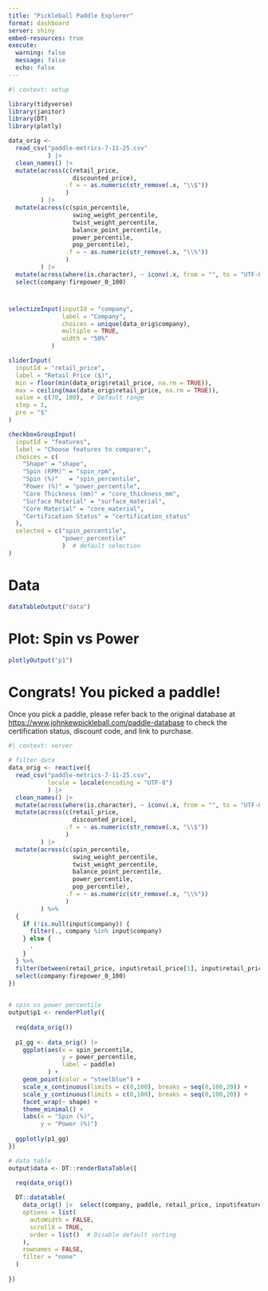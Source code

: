 ```yaml
---
title: "Pickleball Paddle Explorer"
format: dashboard
server: shiny
embed-resources: true
execute:
  warning: false
  message: false
  echo: false
---
```


<!-- <https://quarto.org/docs/interactive/shiny/> -->

```r
#| context: setup

library(tidyverse)
library(janitor)
library(DT)
library(plotly)

data_orig <-
  read_csv("paddle-metrics-7-11-25.csv"
           ) |>
  clean_names() |>
  mutate(across(c(retail_price,
                  discounted_price),
                .f = ~ as.numeric(str_remove(.x, "\\$"))
                )
         ) |>
  mutate(across(c(spin_percentile,
                  swing_weight_percentile,
                  twist_weight_percentile,
                  balance_point_percentile,
                  power_percentile,
                  pop_percentile),
                .f = ~ as.numeric(str_remove(.x, "\\%"))
                )
         ) |>
  mutate(across(where(is.character), ~ iconv(.x, from = "", to = "UTF-8", sub = "byte"))) |>
  select(company:firepower_0_100)
```

# {.sidebar}

```r
selectizeInput(inputId = "company",
               label = "Company",
               choices = unique(data_orig$company),
               multiple = TRUE,
               width = "50%"
            )

sliderInput(
  inputId = "retail_price",
  label = "Retail Price ($)",
  min = floor(min(data_orig$retail_price, na.rm = TRUE)),
  max = ceiling(max(data_orig$retail_price, na.rm = TRUE)),
  value = c(70, 180),  # Default range
  step = 1,
  pre = "$"
)

checkboxGroupInput(
  inputId = "features",
  label = "Choose features to compare:",
  choices = c(
    "Shape" = "shape",
    "Spin (RPM)" = "spin_rpm",
    "Spin (%)"   = "spin_percentile",
    "Power (%)" = "power_percentile",
    "Core Thickness (mm)" = "core_thickness_mm",
    "Surface Material" = "surface_material",
    "Core Material" = "core_material",
    "Certification Status" = "certification_status"
  ),
  selected = c("spin_percentile",
               "power_percentile"
               )  # default selection
)
```

# Data

```r
dataTableOutput("data")
```

# Plot: Spin vs Power

```r
plotlyOutput("p1")
```

# Congrats! You picked a paddle!

Once you pick a paddle, please refer back to the original database at <https://www.johnkewpickleball.com/paddle-database> to check the certification status, discount code, and link to purchase.

```r
#| context: server

# filter data
data_orig <- reactive({
  read_csv("paddle-metrics-7-11-25.csv",
           locale = locale(encoding = "UTF-8")
           ) |> 
  clean_names() |>
  mutate(across(where(is.character), ~ iconv(.x, from = "", to = "UTF-8", sub = "byte"))) |>
  mutate(across(c(retail_price, 
                  discounted_price), 
                .f = ~ as.numeric(str_remove(.x, "\\$"))
                )
         ) |> 
  mutate(across(c(spin_percentile, 
                  swing_weight_percentile, 
                  twist_weight_percentile, 
                  balance_point_percentile, 
                  power_percentile, 
                  pop_percentile), 
                .f = ~ as.numeric(str_remove(.x, "\\%"))
                )
         ) %>%
  {
    if (!is.null(input$company)) {
      filter(., company %in% input$company)
    } else {
      .
    }
  } %>%
  filter(between(retail_price, input$retail_price[1], input$retail_price[2])) |> 
  select(company:firepower_0_100)
})
 

# spin vs power percentile
output$p1 <- renderPlotly({
  
  req(data_orig())
  
  p1_gg <- data_orig() |> 
    ggplot(aes(x = spin_percentile,
               y = power_percentile,
               label = paddle)
           ) +
    geom_point(color = "steelblue") +
    scale_x_continuous(limits = c(0,100), breaks = seq(0,100,20)) +
    scale_y_continuous(limits = c(0,100), breaks = seq(0,100,20)) +
    facet_wrap(~ shape) +
    theme_minimal() +
    labs(x = "Spin (%)",
         y = "Power (%)")
  
  ggplotly(p1_gg)
})

# data table
output$data <- DT::renderDataTable({
  
  req(data_orig())

  DT::datatable(
    data_orig() |>  select(company, paddle, retail_price, input$features),
    options = list(
      autoWidth = FALSE,
      scrollX = TRUE,
      order = list()  # Disable default sorting
    ),
    rownames = FALSE,
    filter = "none"
  )
  
})
```
